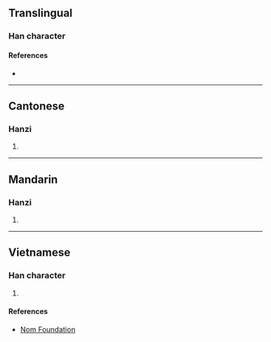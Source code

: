 {{character info/new}}
==Translingual==

===Han character===
{{Han char|rn=64|rad=手|as=19|sn=22|four=50014|canj=QYBG|ids=⿰扌離}}

====References====
* {{Han ref|kx=0464.120|dkj=13026|dj=0813.110|hdz=31988.070|uh=6521|ud=25889|bh=F6E0|bd=63200}}

----

==Cantonese==

===Hanzi===
{{yue-hanzi|jyut=[[ci1]]|y=chi1}}

# {{defn|lang=yue|sort=手19}}

----

==Mandarin==

===Hanzi===
{{cmn-hanzi|pin=[[lí]] ([[li2]]), [[chī]] ([[chi1]])|wg=li<sup>2</sup>, ch'ih<sup>1</sup>}}

# {{defn|lang=cmn|sort=手19}}

----

==Vietnamese==

===Han character===
{{vi-readings|rs=手19|hanviet=lia}}

# {{defn|lang=vi|sort=手19}}

====References====
* [http://nomfoundation.org/common/nom_details.php?codepoint=6521 Nom Foundation]